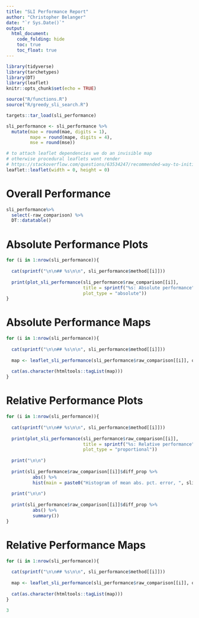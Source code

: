 ```yaml
---
title: "SLI Performance Report"
author: "Christopher Belanger"
date: "`r Sys.Date()`"
output: 
  html_document:
    code_folding: hide
    toc: true
    toc_float: true
---
```


```r
library(tidyverse)
library(tarchetypes)
library(DT)
library(leaflet)
knitr::opts_chunk$set(echo = TRUE)

source("R/functions.R")
source("R/greedy_sli_search.R")

targets::tar_load(sli_performance)

sli_performance <- sli_performance %>%
  mutate(mae = round(mae, digits = 1),
         mape = round(mape, digits = 4),
         mse = round(mse)) 

```

```r
# to attach leaflet dependencies we do an invisible map
# otherwise procedural leaflets wont render
# https://stackoverflow.com/questions/63534247/recommended-way-to-initialize-js-renderer-in-asis-r-markdown-chunk
leaflet::leaflet(width = 0, height = 0)
```

# Overall Performance

```r
sli_performance%>%
  select(-raw_comparison) %>%
  DT::datatable()
```




# Absolute Performance Plots

```r
for (i in 1:nrow(sli_performance)){
  
  cat(sprintf("\n\n## %s\n\n", sli_performance$method[[i]]))
  
  print(plot_sli_performance(sli_performance$raw_comparison[[i]], 
                             title = sprintf("%s: Absolute performance", sli_performance$method[[i]]), 
                             plot_type = "absolute"))
}
```


# Absolute Performance Maps

```r
for (i in 1:nrow(sli_performance)){
  
  cat(sprintf("\n\n## %s\n\n", sli_performance$method[[i]]))
  
  map <- leaflet_sli_performance(sli_performance$raw_comparison[[i]], ons_shp, "diff_count")
  
  cat(as.character(htmltools::tagList(map)))
}
```

# Relative Performance Plots

```r
for (i in 1:nrow(sli_performance)){
  
  cat(sprintf("\n\n## %s\n\n", sli_performance$method[[i]]))
  
  print(plot_sli_performance(sli_performance$raw_comparison[[i]], 
                             title = sprintf("%s: Relative performance", sli_performance$method[[i]]), 
                             plot_type = "proportional"))
  
  print("\n\n")
  
  print(sli_performance$raw_comparison[[i]]$diff_prop %>% 
          abs() %>% 
          hist(main = paste0("Histogram of mean abs. pct. error, ", sli_performance$method[[i]])))
  
  print("\n\n")
  
  print(sli_performance$raw_comparison[[i]]$diff_prop %>%
          abs() %>%
          summary())
}
```

# Relative Performance Maps

```r
for (i in 1:nrow(sli_performance)){
  
  cat(sprintf("\n\n## %s\n\n", sli_performance$method[[i]]))
  
  map <- leaflet_sli_performance(sli_performance$raw_comparison[[i]], ons_shp, "diff_prop")
  
  cat(as.character(htmltools::tagList(map)))
}
```


```r

3
```

